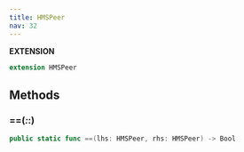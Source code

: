 ```yaml
---
title: HMSPeer
nav: 32
---
```


**EXTENSION**

```swift
extension HMSPeer
```

## Methods

### ==(_:_:)

```swift
public static func ==(lhs: HMSPeer, rhs: HMSPeer) -> Bool
```
